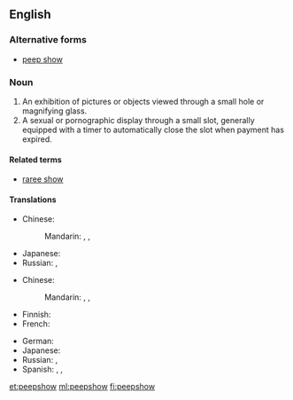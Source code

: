 ==English==

===Alternative forms===
* [[peep show]]

===Noun===
{{en-noun}}
{{wikipedia}}

# An exhibition of pictures or objects viewed through a small hole or magnifying glass.
# A sexual or pornographic display through a small slot, generally equipped with a timer to automatically close the slot when payment has expired.

====Related terms====
* [[raree show]]

====Translations====
{{trans-top|exhibition}}
* Chinese:
*: Mandarin: {{t|cmn|西洋景|tr=xīyángjǐng|sc=Hani}}, {{t|cmn|西洋鏡|sc=Hani}}, {{t|cmn|西洋镜|tr=xīyángjìng|sc=Hani}}
{{trans-mid}}
* Japanese: {{t-|ja|ピープショー|tr=pīpushō|sc=Jpan}}
* Russian: {{t-|ru|пипшоу|n|tr=pipšóu|sc=Cyrl}} {{indeclinable}}, {{t-|ru|пип-шоу|n|tr=pip-šóu|sc=Cyrl}}
{{trans-bottom}}

{{trans-top|sex show}}
* Chinese:
*: Mandarin: {{t|cmn|西洋景|tr=xīyángjǐng|sc=Hani}}, {{t|cmn|西洋鏡|sc=Hani}}, {{t|cmn|西洋镜|tr=xīyángjìng|sc=Hani}}
* Finnish: {{t+|fi|peepshow|sc=Cyrl}}
* French: {{t-|fr|peep show|m}}
{{trans-mid}}
* German: {{t-|de|Peepshow|f}}
* Japanese: {{t-|ja|ピープショー|tr=pīpushō|sc=Jpan}}
* Russian: {{t-|ru|пипшоу|n|tr=pipšóu|sc=Cyrl}} {{indeclinable}}, {{t-|ru|пип-шоу|n|tr=pip-šóu|sc=Cyrl}}
* Spanish: {{t-|es|peepshow|m}}, {{t-|es|mundonuevo|m}}, {{t-|es|espectáculo sicalíptico|m}}
{{trans-bottom}}

[[et:peepshow]]
[[ml:peepshow]]
[[fi:peepshow]]